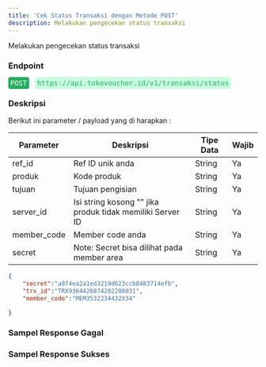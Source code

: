 ```yaml
---
title: 'Cek Status Transaksi dengan Metode POST'
description: Melakukan pengecekan status transaksi
---
```



Melakukan pengecekan status transaksi

### Endpoint
<div style="font-family:monospace;">
<span style="color:white;background:#27ae60;border-radius: 4px;padding: 4px;">POST</span>
<span style="margin-left:4px;color:#27ae60;background:#c7ffdf;border-radius: 4px;padding: 4px;">https://api.tokovoucher.id/v1/transaksi/status</span>

</div>

### Deskripsi
Berikut ini parameter / payload yang di harapkan :


| Parameter   | Deskripsi                                                                                                              | Tipe Data | Wajib |
|-------------|------------------------------------------------------------------------------------------------------------------------|-----------|-------|
| ref_id      | Ref ID unik anda                                                                                                       | String    | Ya    |
| produk      | Kode produk                                                                                                            | String    | Ya    |
| tujuan      | Tujuan pengisian                                                                                                       | String    | Ya    |
| server_id   | Isi string kosong "" jika produk tidak memiliki Server ID                                                              | String    | Ya    |
| member_code | Member code anda                                                                                                       | String    | Ya    |
| secret   | Note: Secret bisa dilihat pada member area | String    | Ya    |

```json title=Contoh
{
    "secret":"a8f4ea2a1ed3219d623ccb8483714efb",
    "trx_id":"TRX9364426874202208031",
    "member_code":"MEM3532234432X34"

}
```

### Sampel Response Gagal

### Sampel Response Sukses
